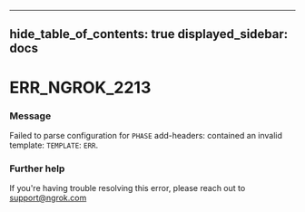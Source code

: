 

---
hide_table_of_contents: true
displayed_sidebar: docs
---


# ERR_NGROK_2213

### Message
Failed to parse configuration for `PHASE` add-headers: contained an invalid template: `TEMPLATE`: `ERR`.

<ErrorDetails />



### Further help
If you're having trouble resolving this error, please reach out to [support@ngrok.com](mailto:support@ngrok.com?subject=Help%20with%20ERR_NGROK_2213)

